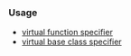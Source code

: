 {{cpp/keyword/title|{{tt|virtual}}}}
{{cpp/keyword/navbar}}

===Usage===
* [[cpp/language/virtual|virtual function specifier]]
* [[cpp/language/derived_class|virtual base class specifier]]

{{rrev|since=c++11|
===See also===
* {{ltt|cpp/identifier with special meaning/final}}, {{ltt|cpp/identifier with special meaning/override}}
}}

{{langlinks|de|es|fr|it|ja|pt|ru|zh}}